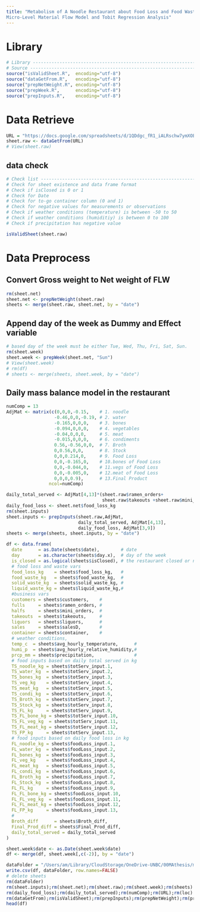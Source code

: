 ```yaml
---
title: "Metabolism of A Noodle Restaurant about Food Loss and Food Waste:
Micro-Level Material Flow Model and Tobit Regression Analysis"
---
```


# Library
```r
# Library ----------------------------------------------------------------------
# Source -----------------------------------------------------------------------
source("isValidSheet.R",  encoding="utf-8")
source("dataGetFrom.R",   encoding="utf-8")
source("prepNetWeight.R", encoding="utf-8")
source("prepWeek.R",      encoding="utf-8")
source("prepInputs.R",    encoding="utf-8")
```

# Data Retrieve
```r
URL = "https://docs.google.com/spreadsheets/d/1QDdgc_fR1_iALRschw7ymXOE7EJmEqAP_Xp_b6mwHP4/edit?usp=sharing"
sheet.raw <- dataGetFrom(URL)
# View(sheet.raw)
```

## data check
```r
# Check list -------------------------------------------------------------------
# Check for sheet existence and data frame format
# Check if isClosed is 0 or 1
# Check for Date
# Check for to-go container column (0 and 1)
# Check for negative values for measurements or observations
# Check if weather conditions (temperature) is between -50 to 50
# Check if weather conditions (humiditiy) is between 0 to 100
# Check if precipitation has negative value

isValidSheet(sheet.raw)
```



# Data Preprocess
## Convert Gross weight to Net weight of FLW
```r
rm(sheet.net)
sheet.net <- prepNetWeight(sheet.raw)
sheets <- merge(sheet.raw, sheet.net, by = "date")
```

## Append day of the week as Dummy and Effect variable
```r
# based day of the week must be either Tue, Wed, Thu, Fri, Sat, Sun.
rm(sheet.week)
sheet.week <- prepWeek(sheet.net, "Sun")
# View(sheet.week)
# rm(df)
# sheets <- merge(sheets, sheet.week, by = "date")
```

## Daily mass balance model in the restaurant
```r
numComp = 13
AdjMat <- matrix(c(0,0,0,-0.15,    # 1. noodle
                  -0.46,0,0,-0.19, # 2. water
                  -0.165,0,0,0,    # 3. bones
                  -0.094,0,0,0,    # 4. vegetables
                  -0.04,0,0,0,     # 5. meat
                  -0.015,0,0,0,    # 6. condiments
                  0.56,-0.56,0,0,  # 7. Broth
                  0,0.56,0,0,      # 8. Stock
                  0,0,0.214,0,     # 9. Food Loss
                  0,0,-0.165,0,    # 10.bones of Food Loss
                  0,0,-0.044,0,    # 11.vegs of Food Loss
                  0,0,-0.005,0,    # 12.meat of Food Loss
                  0,0,0,0.9),      # 13.Final Product
                ncol=numComp)

daily_total_served <- AdjMat[4,13]*(sheet.raw$ramen_orders+
                                    sheet.raw$takeouts +sheet.raw$mini_orders/2)
daily_food_loss <- sheet.net$food_loss_kg
rm(sheet.inputs)
sheet.inputs <- prepInputs(sheet.raw,AdjMat,
                           daily_total_served, AdjMat[4,13],
                           daily_food_loss, AdjMat[3,9])
sheets <- merge(sheets, sheet.inputs, by = "date")
```

```r
df <- data.frame(
  date      = as.Date(sheets$date),        # date
  day       = as.character(sheets$day.x),  # day of the week
  is_closed = as.logical(sheets$isClosed), # the restaurant closed or not
  # food loss and waste vars
  food_loss_kg    = sheets$food_loss_kg,   #
  food_waste_kg   = sheets$food_waste_kg,  #
  solid_waste_kg  = sheets$solid_waste_kg, #
  liquid_waste_kg = sheets$liquid_waste_kg,#
  #business vars
  customers = sheets$customers,    #
  fulls     = sheets$ramen_orders, #
  halfs     = sheets$mini_orders,  #
  takeouts  = sheets$takeouts,     #
  liquors   = sheets$liquors,      #
  sales     = sheets$salesD,       #
  container = sheets$container,    #
  # weather conditions,
  temp_c  = sheets$avg_hourly_temperature,      #
  humi_p  = sheets$avg_hourly_relative_humidity,#
  prcp_mm = sheets$precipitation,               #
  # food inputs based on daily total served in kg
  TS_noodle_kg = sheets$totServ_input.1,
  TS_water_kg  = sheets$totServ_input.2,
  TS_bones_kg  = sheets$totServ_input.3,
  TS_veg_kg    = sheets$totServ_input.4,
  TS_meat_kg   = sheets$totServ_input.5,
  TS_condi_kg  = sheets$totServ_input.6,
  TS_Broth_kg  = sheets$totServ_input.7,
  TS_Stock_kg  = sheets$totServ_input.8,
  TS_FL_kg     = sheets$totServ_input.9,
  TS_FL_bone_kg = sheets$totServ_input.10,
  TS_FL_veg_kg  = sheets$totServ_input.11,
  TS_FL_meat_kg = sheets$totServ_input.12,
  TS_FP_kg     = sheets$totServ_input.13,
  # food inputs based on daily food loss in kg
  FL_noodle_kg = sheets$foodLoss_input.1,
  FL_water_kg  = sheets$foodLoss_input.2,
  FL_bones_kg  = sheets$foodLoss_input.3,
  FL_veg_kg    = sheets$foodLoss_input.4,
  FL_meat_kg   = sheets$foodLoss_input.5,
  FL_condi_kg  = sheets$foodLoss_input.6,
  FL_Broth_kg  = sheets$foodLoss_input.7,
  FL_Stock_kg  = sheets$foodLoss_input.8,
  FL_FL_kg     = sheets$foodLoss_input.9,
  FL_FL_bone_kg = sheets$foodLoss_input.10,
  FL_FL_veg_kg  = sheets$foodLoss_input.11,
  FL_FL_meat_kg = sheets$foodLoss_input.12,
  FL_FP_kg     = sheets$foodLoss_input.13,
  # 
  Broth_diff      = sheets$Broth_diff,
  Final_Prod_diff = sheets$Final_Prod_diff,
  daily_total_served = daily_total_served
)

sheet.week$date <- as.Date(sheet.week$date)
df <- merge(df, sheet.week[,c(-2)], by = "date")
```

```r
dataFolder = "/Users/am/Library/CloudStorage/OneDrive-UNBC/00MAthesis/ma24r/ma24data"
write.csv(df, dataFolder, row.names=FALSE)
# delete sheets
rm(dataFolder)
rm(sheet.inputs);rm(sheet.net);rm(sheet.raw);rm(sheet.week);rm(sheets)
rm(daily_food_loss);rm(daily_total_served);rm(numComp);rm(URL);rm(loc)
rm(dataGetFrom);rm(isValidSheet);rm(prepInputs);rm(prepNetWeight);rm(prepWeek)
head(df)
```

